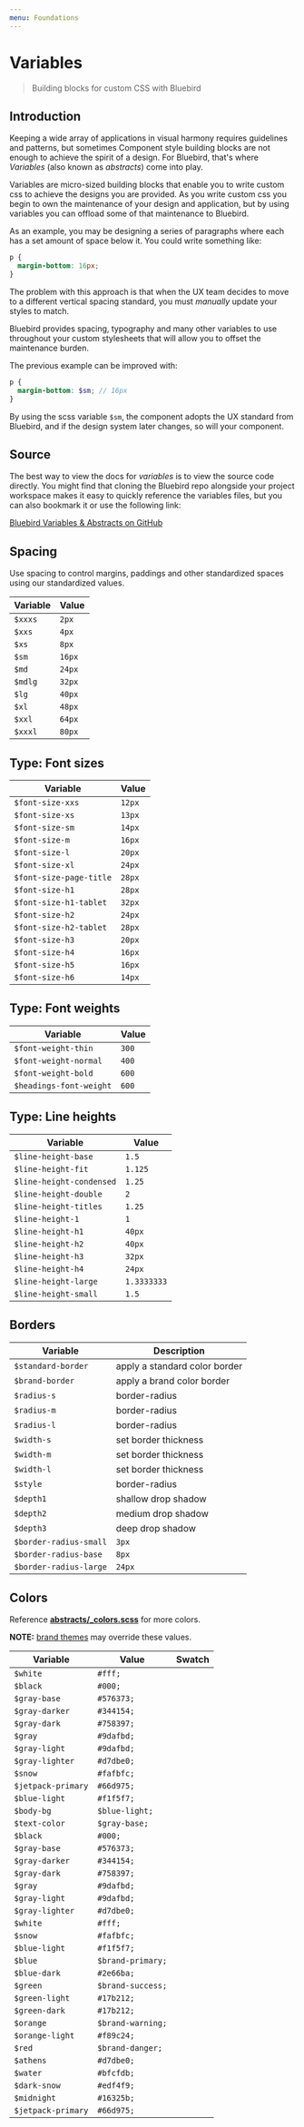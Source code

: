 ```yaml
---
menu: Foundations
---
```



# Variables

> Building blocks for custom CSS with Bluebird

## Introduction

Keeping a wide array of applications in visual harmony requires guidelines and patterns, but sometimes Component style building blocks are not enough to achieve the spirit of a design. For Bluebird, that's where _Variables_ (also known as _abstracts_) come into play.

Variables are micro-sized building blocks that enable you to write custom css to achieve the designs you are provided. As you write custom css you begin to own the maintenance of your design and application, but by using variables you can offload some of that maintenance to Bluebird.

As an example, you may be designing a series of paragraphs where each has a set amount of space below it. You could write something like:

```scss
p {
  margin-bottom: 16px;
}
```

The problem with this approach is that when the UX team decides to move to a different vertical spacing standard, you must _manually_ update your styles to match.

Bluebird provides spacing, typography and many other variables to use throughout your custom stylesheets that will allow you to offset the maintenance burden.

The previous example can be improved with:

```scss
p {
  margin-bottom: $sm; // 16px
}
```

By using the scss variable `$sm`, the component adopts the UX standard from Bluebird, and if the design system later changes, so will your component.

## Source

The best way to view the docs for _variables_ is to view the source code directly. You might find that cloning the Bluebird repo alongside your project workspace makes it easy to quickly reference the variables files, but you can also bookmark it or use the following link:

[Bluebird Variables & Abstracts on GitHub](https://github.com/enduranceinternational/bluebird/tree/master/packages/theme/src/abstracts)

## Spacing

Use spacing to control margins, paddings and other standardized spaces using our standardized values.

| Variable | Value  |
| -------- | ------ |
| `$xxxs`  | `2px`  |
| `$xxs`   | `4px`  |
| `$xs`    | `8px`  |
| `$sm`    | `16px` |
| `$md`    | `24px` |
| `$mdlg`  | `32px` |
| `$lg`    | `40px` |
| `$xl`    | `48px` |
| `$xxl`   | `64px` |
| `$xxxl`  | `80px` |

## Type: Font sizes

| Variable                | Value  |
| ----------------------- | ------ |
| `$font-size-xxs`        | `12px` |
| `$font-size-xs`         | `13px` |
| `$font-size-sm`         | `14px` |
| `$font-size-m`          | `16px` |
| `$font-size-l`          | `20px` |
| `$font-size-xl`         | `24px` |
| `$font-size-page-title` | `28px` |
| `$font-size-h1`         | `28px` |
| `$font-size-h1-tablet`  | `32px` |
| `$font-size-h2`         | `24px` |
| `$font-size-h2-tablet`  | `28px` |
| `$font-size-h3`         | `20px` |
| `$font-size-h4`         | `16px` |
| `$font-size-h5`         | `16px` |
| `$font-size-h6`         | `14px` |

## Type: Font weights

| Variable                | Value |
| ----------------------- | ----- |
| `$font-weight-thin`     | `300` |
| `$font-weight-normal`   | `400` |
| `$font-weight-bold`     | `600` |
| `$headings-font-weight` | `600` |

## Type: Line heights

| Variable                 | Value       |
| ------------------------ | ----------- |
| `$line-height-base`      | `1.5`       |
| `$line-height-fit`       | `1.125`     |
| `$line-height-condensed` | `1.25`      |
| `$line-height-double`    | `2`         |
| `$line-height-titles`    | `1.25`      |
| `$line-height-1`         | `1`         |
| `$line-height-h1`        | `40px`      |
| `$line-height-h2`        | `40px`      |
| `$line-height-h3`        | `32px`      |
| `$line-height-h4`        | `24px`      |
| `$line-height-large`     | `1.3333333` |
| `$line-height-small`     | `1.5`       |

## Borders

| Variable               | Description                   |
| ---------------------- | ----------------------------- |
| `$standard-border`     | apply a standard color border |
| `$brand-border`        | apply a brand color border    |
| `$radius-s`            | border-radius                 |
| `$radius-m`            | border-radius                 |
| `$radius-l`            | border-radius                 |
| `$width-s`             | set border thickness          |
| `$width-m`             | set border thickness          |
| `$width-l`             | set border thickness          |
| `$style`               | border-radius                 |
| `$depth1`              | shallow drop shadow           |
| `$depth2`              | medium drop shadow            |
| `$depth3`              | deep drop shadow              |
| `$border-radius-small` | `3px`                         |
| `$border-radius-base`  | `8px`                         |
| `$border-radius-large` | `24px`                        |

## Colors

Reference **[abstracts/\_colors.scss](https://github.com/enduranceinternational/bluebird/blob/master/packages/theme/src/abstracts/_colors.scss)** for more colors.

**NOTE:** [brand themes](https://github.com/enduranceinternational/bluebird/tree/master/packages/theme/src/themes) may override these values.

| Variable           | Value             | Swatch                     |
| ------------------ | ----------------- | -------------------------- |
| `$white`           | `#fff;`           | <Swatch color="#fff" />    |
| `$black`           | `#000;`           | <Swatch color="#000" />    |
| `$gray-base`       | `#576373;`        | <Swatch color="#576373" /> |
| `$gray-darker`     | `#344154;`        | <Swatch color="#344154" /> |
| `$gray-dark`       | `#758397;`        | <Swatch color="#758397" /> |
| `$gray`            | `#9dafbd;`        | <Swatch color="#9dafbd" /> |
| `$gray-light`      | `#9dafbd;`        | <Swatch color="#9dafbd" /> |
| `$gray-lighter`    | `#d7dbe0;`        | <Swatch color="#d7dbe0" /> |
| `$snow`            | `#fafbfc;`        | <Swatch color="#fafbfc" /> |
| `$jetpack-primary` | `#66d975;`        | <Swatch color="#66d975" /> |
| `$blue-light`      | `#f1f5f7;`        | <Swatch color="#f1f5f7" /> |
| `$body-bg`         | `$blue-light;`    |                            |
| `$text-color`      | `$gray-base;`     |                            |
| `$black`           | `#000;`           | <Swatch color="#000" />    |
| `$gray-base`       | `#576373;`        | <Swatch color="#576373" /> |
| `$gray-darker`     | `#344154;`        | <Swatch color="#344154" /> |
| `$gray-dark`       | `#758397;`        | <Swatch color="#758397" /> |
| `$gray`            | `#9dafbd;`        | <Swatch color="#9dafbd" /> |
| `$gray-light`      | `#9dafbd;`        | <Swatch color="#9dafbd" /> |
| `$gray-lighter`    | `#d7dbe0;`        | <Swatch color="#d7dbe0" /> |
| `$white`           | `#fff;`           | <Swatch color="#fff" />    |
| `$snow`            | `#fafbfc;`        | <Swatch color="#fafbfc" /> |
| `$blue-light`      | `#f1f5f7;`        | <Swatch color="#f1f5f7" /> |
| `$blue`            | `$brand-primary;` |                            |
| `$blue-dark`       | `#2e66ba;`        | <Swatch color="#2e66ba" /> |
| `$green`           | `$brand-success;` |                            |
| `$green-light`     | `#17b212;`        | <Swatch color="#17b212" /> |
| `$green-dark`      | `#17b212;`        | <Swatch color="#17b212" /> |
| `$orange`          | `$brand-warning;` |                            |
| `$orange-light`    | `#f89c24;`        | <Swatch color="#f89c24" /> |
| `$red`             | `$brand-danger;`  |                            |
| `$athens`          | `#d7dbe0;`        | <Swatch color="#d7dbe0" /> |
| `$water`           | `#bfcfdb;`        | <Swatch color="#bfcfdb" /> |
| `$dark-snow`       | `#edf4f9;`        | <Swatch color="#edf4f9" /> |
| `$midnight`        | `#16325b;`        | <Swatch color="#16325b" /> |
| `$jetpack-primary` | `#66d975;`        | <Swatch color="#66d975" /> |
